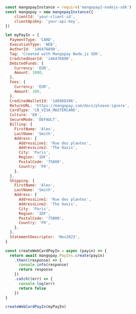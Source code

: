  
```javascript NodeJS  
const mangopayInstance = require('mangopay2-nodejs-sdk')
const mangopay = new mangopayInstance({
    clientId: 'your-client-id',
    clientApiKey: 'your-api-key',
})

let myPayIn = {
  PaymentType: 'CARD',
  ExecutionType: 'WEB',
  AuthorId: '146476890',
  Tag: 'Created with Mangopay Node.js SDK',
  CreditedUserId: '146476890',
  DebitedFunds: {
    Currency: 'EUR',
    Amount: 1000,
  },
  Fees: {
    Currency: 'EUR',
    Amount: 100,
  },
  CreditedWalletId: '148968396',
  ReturnURL: 'https://mangopay.com/docs/please-ignore',
  CardType: 'CB_VISA_MASTERCARD',
  Culture: 'EN',
  SecureMode: 'DEFAULT',
  Billing: {
    FirstName: 'Alex',
    LastName: 'Smith',
    Address: {
      AddressLine1: 'Rue des plantes',
      AddressLine2: 'The Oasis',
      City: 'Paris',
      Region: 'IDF',
      PostalCode: '75000',
      Country: 'FR',
    },
  },
  Shipping: {
    FirstName: 'Alex',
    LastName: 'Smith',
    Address: {
      AddressLine1: 'Rue des plantes',
      AddressLine2: 'The Oasis',
      City: 'Paris',
      Region: 'IDF',
      PostalCode: '75000',
      Country: 'FR',
    },
  },
  StatementDescriptor: 'Nov2023',
}

const createWebCardPayIn = async (payin) => {
  return await mangopay.PayIns.create(payin)
    .then((response) => {
      console.info(response)
      return response
    })
    .catch((err) => {
      console.log(err)
      return false
    })
}

createWebCardPayIn(myPayIn)  
```